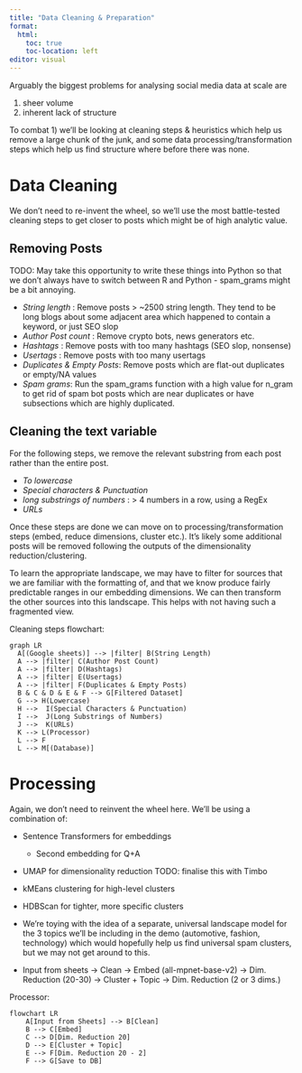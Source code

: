 ```yaml
---
title: "Data Cleaning & Preparation"
format: 
  html:
    toc: true
    toc-location: left
editor: visual
---
```


Arguably the biggest problems for analysing social media data at scale are

1.  sheer volume
2.  inherent lack of structure

To combat 1) we'll be looking at cleaning steps & heuristics which help us remove a large chunk of the junk, and some data processing/transformation steps which help us find structure where before there was none.

# Data Cleaning

We don't need to re-invent the wheel, so we'll use the most battle-tested cleaning steps to get closer to posts which might be of high analytic value.

## Removing Posts

TODO: May take this opportunity to write these things into Python so that we don't always have to switch between R and Python - spam_grams might be a bit annoying.

-   *String length* : Remove posts \> \~2500 string length. They tend to be long blogs about some adjacent area which happened to contain a keyword, or just SEO slop
-   *Author Post count* : Remove crypto bots, news generators etc.
-   *Hashtags* : Remove posts with too many hashtags (SEO slop, nonsense)
-   *Usertags* : Remove posts with too many usertags
-   *Duplicates & Empty Posts*: Remove posts which are flat-out duplicates or empty/NA values
-   *Spam grams*: Run the spam_grams function with a high value for n_gram to get rid of spam bot posts which are near duplicates or have subsections which are highly duplicated.

## Cleaning the text variable

For the following steps, we remove the relevant substring from each post rather than the entire post.

-   *To lowercase*
-   *Special characters & Punctuation*
-   *long substrings of numbers* : \> 4 numbers in a row, using a RegEx
-   *URLs*

Once these steps are done we can move on to processing/transformation steps (embed, reduce dimensions, cluster etc.). It's likely some additional posts will be removed following the outputs of the dimensionality reduction/clustering.

To learn the appropriate landscape, we may have to filter for sources that we are familiar with the formatting of, and that we know produce fairly predictable ranges in our embedding dimensions. We can then transform the other sources into this landscape. This helps with not having such a fragmented view.

Cleaning steps flowchart:

```mermaid
graph LR
  A[(Google sheets)] --> |filter| B(String Length)
  A --> |filter| C(Author Post Count)
  A --> |filter| D(Hashtags)
  A --> |filter| E(Usertags)
  A --> |filter| F(Duplicates & Empty Posts)
  B & C & D & E & F --> G[Filtered Dataset]
  G --> H(Lowercase)
  H -->  I(Special Characters & Punctuation)
  I -->  J(Long Substrings of Numbers)
  J -->  K(URLs)
  K --> L(Processor)
  L --> F
  L --> M[(Database)]
```

# Processing

Again, we don't need to reinvent the wheel here. We'll be using a combination of:

-   Sentence Transformers for embeddings

    -   Second embedding for Q+A

-   UMAP for dimensionality reduction TODO: finalise this with Timbo

-   kMEans clustering for high-level clusters

-   HDBScan for tighter, more specific clusters

-   We're toying with the idea of a separate, universal landscape model for the 3 topics we'll be including in the demo (automotive, fashion, technology) which would hopefully help us find universal spam clusters, but we may not get around to this.

-   Input from sheets -\> Clean -\> Embed (all-mpnet-base-v2) -\> Dim. Reduction (20-30) -\> Cluster + Topic -\> Dim. Reduction (2 or 3 dims.)

Processor:

```mermaid
flowchart LR
    A[Input from Sheets] --> B[Clean]
    B --> C[Embed]
    C --> D[Dim. Reduction 20]
    D --> E[Cluster + Topic]
    E --> F[Dim. Reduction 20 - 2]
    F --> G[Save to DB]

```
